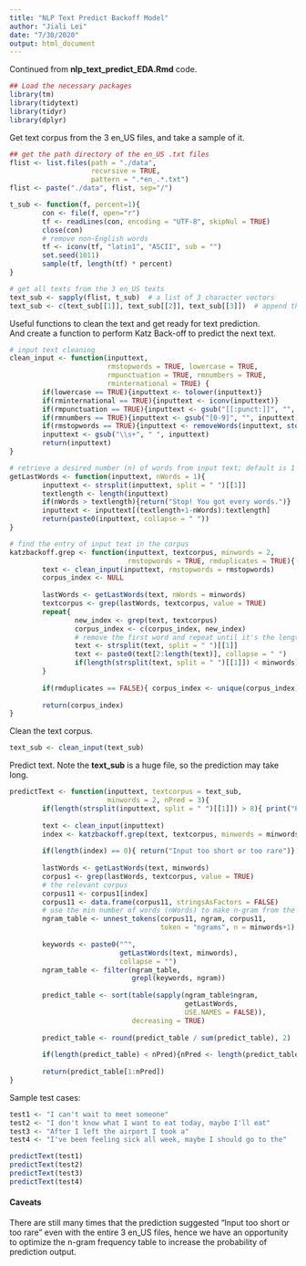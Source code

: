 ```yaml
---
title: "NLP Text Predict Backoff Model"
author: "Jiali Lei"
date: "7/30/2020"
output: html_document
---
```


Continued from **nlp_text_predict_EDA.Rmd** code. 

```r
## Load the necessary packages 
library(tm)
library(tidytext)
library(tidyr)
library(dplyr)
```

Get text corpus from the 3 en_US files, and take a sample of it.
```r
## get the path directory of the en_US .txt files
flist <- list.files(path = "./data", 
                    recursive = TRUE, 
                    pattern = ".*en_.*.txt")
flist <- paste("./data", flist, sep="/")

t_sub <- function(f, percent=1){
        con <- file(f, open="r")
        tf <- readLines(con, encoding = "UTF-8", skipNul = TRUE)
        close(con)
        # remove non-English words
        tf <- iconv(tf, "latin1", "ASCII", sub = "")
        set.seed(1011)
        sample(tf, length(tf) * percent)
}

# get all texts from the 3 en_US texts
text_sub <- sapply(flist, t_sub)  # a list of 3 character vectors
text_sub <- c(text_sub[[1]], text_sub[[2]], text_sub[[3]])  # append them into 1 character vector
```


Useful functions to clean the text and get ready for text prediction.  
And create a function to perform Katz Back-off to predict the next text.  
```r
# input text cleaning
clean_input <- function(inputtext, 
                        rmstopwords = TRUE, lowercase = TRUE, 
                        rmpunctuation = TRUE, rmnumbers = TRUE, 
                        rminternational = TRUE) {
        if(lowercase == TRUE){inputtext <- tolower(inputtext)}
        if(rminternational == TRUE){inputtext <- iconv(inputtext)}
        if(rmpunctuation == TRUE){inputtext <- gsub("[[:punct:]]", "", inputtext)}
        if(rmnumbers == TRUE){inputtext <- gsub("[0-9]", "", inputtext)}
        if(rmstopwords == TRUE){inputtext <- removeWords(inputtext, stopwords(kind = "en"))}
        inputtext <- gsub("\\s+", " ", inputtext)
        return(inputtext)
}

# retrieve a desired number (n) of words from input text; default is 1 word.
getLastWords <- function(inputtext, nWords = 1){
        inputtext <- strsplit(inputtext, split = " ")[[1]]
        textlength <- length(inputtext)
        if(nWords > textlength){return("Stop! You got every words.")}
        inputtext <- inputtext[(textlength+1-nWords):textlength]
        return(paste0(inputtext, collapse = " "))
}

# find the entry of input text in the corpus
katzbackoff.grep <- function(inputtext, textcorpus, minwords = 2, 
                             rmstopwords = TRUE, rmduplicates = TRUE){
        text <- clean_input(inputtext, rmstopwords = rmstopwords)
        corpus_index <- NULL
        
        lastWords <- getLastWords(text, nWords = minwords)
        textcorpus <- grep(lastWords, textcorpus, value = TRUE)
        repeat{
                new_index <- grep(text, textcorpus)
                corpus_index <- c(corpus_index, new_index)
                # remove the first word and repeat until it's the length of minwords
                text <- strsplit(text, split = " ")[[1]]
                text <- paste0(text[2:length(text)], collapse = " ")
                if(length(strsplit(text, split = " ")[[1]]) < minwords){ break }
        }
        
        if(rmduplicates == FALSE){ corpus_index <- unique(corpus_index) }
        
        return(corpus_index)
}
```


Clean the text corpus.
```r
text_sub <- clean_input(text_sub)
```


Predict text. Note the **text_sub** is a huge file, so the prediction may take long.
```r
predictText <- function(inputtext, textcorpus = text_sub, 
                        minwords = 2, nPred = 3){
        if(length(strsplit(inputtext, split = " ")[[1]]) > 8){ print("Please be patient with longer inputs") }
        
        text <- clean_input(inputtext)
        index <- katzbackoff.grep(text, textcorpus, minwords = minwords)
        
        if(length(index) == 0){ return("Input too short or too rare")}
        
        lastWords <- getLastWords(text, minwords)
        corpus1 <- grep(lastWords, textcorpus, value = TRUE)
        # the relevant corpus
        corpus11 <- corpus1[index]
        corpus11 <- data.frame(corpus11, stringsAsFactors = FALSE)
        # use the min number of words (nWords) to make n-gram from the relevant corpus
        ngram_table <- unnest_tokens(corpus11, ngram, corpus11,
                                     token = "ngrams", n = minwords+1)
        
        keywords <- paste0("^", 
                           getLastWords(text, minwords),
                           collapse = "")
        ngram_table <- filter(ngram_table,
                              grepl(keywords, ngram))
        
        predict_table <- sort(table(sapply(ngram_table$ngram, 
                                           getLastWords,
                                           USE.NAMES = FALSE)),
                              decreasing = TRUE)
        
        predict_table <- round(predict_table / sum(predict_table), 2)
        
        if(length(predict_table) < nPred){nPred <- length(predict_table)}
        
        return(predict_table[1:nPred])
}
```


Sample test cases:
```r
test1 <- "I can't wait to meet someone"
test2 <- "I don't know what I want to eat today, maybe I'll eat"
test3 <- "After I left the airport I took a"
test4 <- "I've been feeling sick all week, maybe I should go to the"
```

```r
predictText(test1)
predictText(test2)
predictText(test3)
predictText(test4)
```


#### Caveats

There are still many times that the prediction suggested "Input too short or too rare" even with the entire 3 en_US files, hence we have an opportunity to optimize the n-gram frequency table to increase the probability of prediction output.
